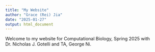 ```yaml
---
title: "My Website"
author: "Grace (Rei) Jia"
date: "2025-01-27"
output: html_document
---
```



Welcome to my website for Computational Biology, Spring 2025 with Dr. Nicholas J. Gotelli and TA, George Ni.
